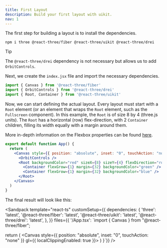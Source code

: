 ```yaml
---
title: First Layout
description: Build your first layout with uikit.
nav: 1
---
```


The first step for building a layout is to install the dependencies.

`npm i three @react-three/fiber @react-three/uikit @react-three/drei`

> [!TIP]
> The `@react-three/drei` dependency is not necessary but allows us to add `OrbitControls`.

Next, we create the `index.jsx` file and import the necessary dependencies.

```jsx showLineNumbers
import { Canvas } from '@react-three/fiber'
import { OrbitControls } from '@react-three/drei'
import { Root, Container } from '@react-three/uikit'
```

Now, we can start defining the actual layout. Every layout must start with a `Root` element (or an element that wraps the `Root` element, such as the `Fullscreen` component). In this example, the `Root` is of size 8 by 4 (three.js units). The `Root` has a horizontal (row) flex-direction, with 2 `Container` children, filling its width equally with a margin around them.

More in-depth information on the Flexbox properties can be found [here](https://yogalayout.dev/docs/).

```jsx {5-8} showLineNumbers=5
export default function App() {
  return (
    <Canvas style={{ position: "absolute", inset: "0", touchAction: "none" }} gl={{ localClippingEnabled: true }}>
      <OrbitControls />
      <Root backgroundColor="red" sizeX={8} sizeY={4} flexDirection="row">
        <Container flexGrow={1} margin={32} backgroundColor="green" />
        <Container flexGrow={1} margin={32} backgroundColor="blue" />
      </Root>
    </Canvas>
  )
}
```

The final result will look like this:

<Sandpack
  template="react-ts"
  customSetup={{
    dependencies: {
      'three': 'latest',
      '@react-three/fiber': 'latest',
      '@react-three/uikit': 'latest',
      '@react-three/drei': 'latest',
    },
  }}
  files={{
    '/App.tsx': `import { Canvas } from "@react-three/fiber";

  return (
    <Canvas style={{ position: "absolute", inset: "0", touchAction: "none" }} gl={{ localClippingEnabled: true }}>
      <OrbitControls />
      <Root backgroundColor="red" sizeX={8} sizeY={4} flexDirection="row">
        <Container flexGrow={1} margin={32} backgroundColor="green" />
        <Container flexGrow={1} margin={32} backgroundColor="blue" />
      </Root>
    </Canvas>
  )
}`}}
/>

